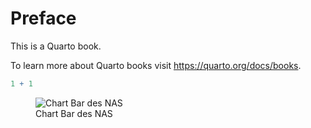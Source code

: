 # Preface {.unnumbered}

This is a Quarto book.

To learn more about Quarto books visit <https://quarto.org/docs/books>.

```r
1 + 1
```

![Chart Bar des NAS](figures/bar_classify_Del_29_04_22_17h.png)
